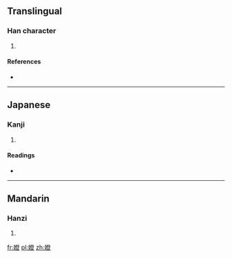 ==Translingual==

===Han character===
{{Han char|rn=38|rad=女|as=12|sn=15|four=4741<sub>8</sub>|canj=女弓人廿 (VNOT)|ids=⿰[[女]][[登]]}}

# {{defn|Han|sort=女12}}

====References====
* {{Han ref|kx=0271.140|dkj=06721|dj=0539.070|hdz=21083.060|uh=5B01|ud=23297|bh=E55D|bd=58717}}

----

==Japanese==

===Kanji===
{{ja-kanji|grade=|rs=女12}}

# {{defn|lang=ja|sort=女12}}

====Readings====
* {{ja-readings|on=[[とう]] (tō)|kun=[[うつくしい]] (utsukushii)}}

----

==Mandarin==

===Hanzi===
{{cmn-hanzi|pin=[[dēng]] ([[deng1]])|wg=teng<sup>1</sup>}}

# {{defn|lang=cmn|sort=女12}}

[[fr:嬁]]
[[pl:嬁]]
[[zh:嬁]]
